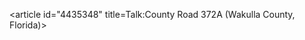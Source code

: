 <article id="4435348" title=Talk:County Road 372A (Wakulla County, Florida)>
	<talkpage id="4435348" title="Talk:County Road 372A (Wakulla County, Florida)">
{{WikiProject Florida|class=Redirect}}
{{U.S. Roads WikiProject|class=Redirect|importance=Low|state=FL-CRTF|needs-map=yes}}
	</talkpage>
</article>